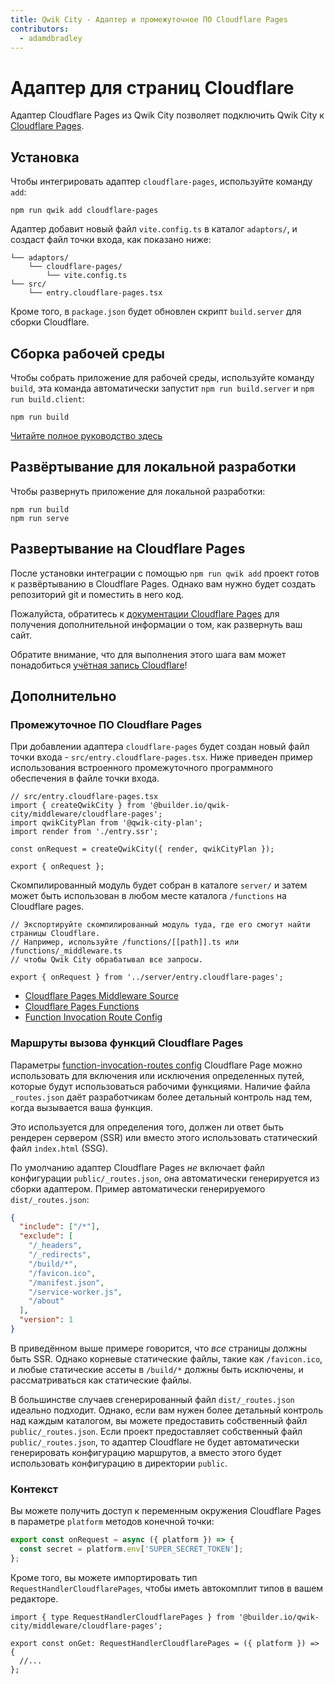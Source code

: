 ```yaml
---
title: Qwik City - Адаптер и промежуточное ПО Cloudflare Pages
contributors:
  - adamdbradley
---
```


# Адаптер для страниц Cloudflare

Адаптер Cloudflare Pages из Qwik City позволяет подключить Qwik City к [Cloudflare Pages](https://pages.cloudflare.com/).

## Установка

Чтобы интегрировать адаптер `cloudflare-pages`, используйте команду `add`:

```shell
npm run qwik add cloudflare-pages
```

Адаптер добавит новый файл `vite.config.ts` в каталог `adaptors/`, и создаст файл точки входа, как показано ниже:

```
└── adaptors/
    └── cloudflare-pages/
        └── vite.config.ts
└── src/
    └── entry.cloudflare-pages.tsx
```

Кроме того, в `package.json` будет обновлен скрипт `build.server` для сборки Cloudflare.

## Сборка рабочей среды

Чтобы собрать приложение для рабочей среды, используйте команду `build`, эта команда автоматически запустит `npm run build.server` и `npm run build.client`:

```shell
npm run build
```

[Читайте полное руководство здесь](https://github.com/BuilderIO/qwik/tree/main/starters/adaptors/cloudflare-pages/README.md)

## Развёртывание для локальной разработки

Чтобы развернуть приложение для локальной разработки:

```shell
npm run build
npm run serve
```

## Развертывание на Cloudflare Pages

После установки интеграции с помощью `npm run qwik add` проект готов к развёртыванию в Cloudflare Pages. Однако вам нужно будет создать репозиторий git и поместить в него код.

Пожалуйста, обратитесь к [документации Cloudflare Pages](https://developers.cloudflare.com/pages/framework-guides/deploy-a-qwik-site/) для получения дополнительной информации о том, как развернуть ваш сайт.

Обратите внимание, что для выполнения этого шага вам может понадобиться [учётная запись Cloudflare](https://dash.cloudflare.com/sign-up?lang=en-US)!

## Дополнительно

### Промежуточное ПО Cloudflare Pages

При добавлении адаптера `cloudflare-pages` будет создан новый файл точки входа - `src/entry.cloudflare-pages.tsx`. Ниже приведен пример использования встроенного промежуточного программного обеспечения в файле точки входа.

```tsx
// src/entry.cloudflare-pages.tsx
import { createQwikCity } from '@builder.io/qwik-city/middleware/cloudflare-pages';
import qwikCityPlan from '@qwik-city-plan';
import render from './entry.ssr';

const onRequest = createQwikCity({ render, qwikCityPlan });

export { onRequest };
```

Скомпилированный модуль будет собран в каталоге `server/` и затем может быть использован в любом месте каталога `/functions` на Cloudflare pages.

```tsx
// Экспортируйте скомпилированный модуль туда, где его смогут найти страницы Cloudflare.
// Например, используйте /functions/[[path]].ts или /functions/_middleware.ts
// чтобы Qwik City обрабатывал все запросы.

export { onRequest } from '../server/entry.cloudflare-pages';
```

- [Cloudflare Pages Middleware Source](https://github.com/BuilderIO/qwik/tree/main/packages/qwik-city/middleware/cloudflare-pages/index.ts)
- [Cloudflare Pages Functions](https://developers.cloudflare.com/pages/platform/functions/)
- [Function Invocation Route Config](https://developers.cloudflare.com/pages/platform/functions/function-invocation-routes/)

### Маршруты вызова функций Cloudflare Pages

Параметры [function-invocation-routes config](https://developers.cloudflare.com/pages/platform/functions/function-invocation-routes/) Cloudflare Page можно использовать для включения или исключения определенных путей, которые будут использоваться рабочими функциями. Наличие файла `_routes.json` даёт разработчикам более детальный контроль над тем, когда вызывается ваша функция.

Это используется для определения того, должен ли ответ быть рендерен сервером (SSR) или вместо этого использовать статический файл `index.html` (SSG).

По умолчанию адаптер Cloudflare Pages _не_ включает файл конфигурации `public/_routes.json`, она автоматически генерируется из сборки адаптером. Пример автоматически генерируемого `dist/_routes.json`:

```json
{
  "include": ["/*"],
  "exclude": [
    "/_headers",
    "/_redirects",
    "/build/*",
    "/favicon.ico",
    "/manifest.json",
    "/service-worker.js",
    "/about"
  ],
  "version": 1
}
```

В приведённом выше примере говорится, что _все_ страницы должны быть SSR. Однако корневые статические файлы, такие как `/favicon.ico`, и любые статические ассеты в `/build/*` должны быть исключены, и рассматриваться как статические файлы.

В большинстве случаев сгенерированный файл `dist/_routes.json` идеально подходит. Однако, если вам нужен более детальный контроль над каждым каталогом, вы можете предоставить собственный файл `public/_routes.json`. Если проект предоставляет собственный файл `public/_routes.json`, то адаптер Cloudflare не будет автоматически генерировать конфигурацию маршрутов, а вместо этого будет использовать конфигурацию в директории `public`.

### Контекст

Вы можете получить доступ к переменным окружения Cloudflare Pages в параметре `platform` методов конечной точки:

```javascript
export const onRequest = async ({ platform }) => {
  const secret = platform.env['SUPER_SECRET_TOKEN'];
};
```

Кроме того, вы можете импортировать тип `RequestHandlerCloudflarePages`, чтобы иметь автокомплит типов в вашем редакторе.

```tsx
import { type RequestHandlerCloudflarePages } from '@builder.io/qwik-city/middleware/cloudflare-pages';

export const onGet: RequestHandlerCloudflarePages = ({ platform }) => {
  //...
};
```
